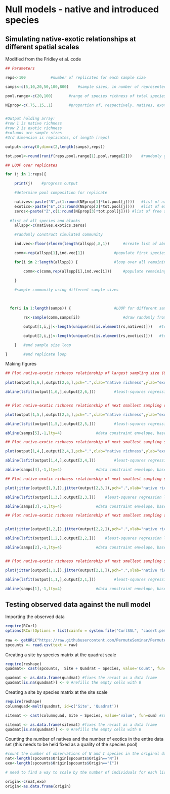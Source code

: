 Null models - native and introduced species
========================================================

Simulating native-exotic relationships at different spatial scales
--------------------------------------------------------------------
Modified from the Fridley et al. code

```r

## Parameters  												  

reps<-100			#number of replicates for each sample size

samps<-c(5,10,20,50,100,800)	#sample sizes, in number of represented individuals

pool.range<-c(20,100)		#range of species richness of total species pool (includes natives, exotics, and "bare spaces")

NEprop<-c(.75,.15,.1)		#proportion of, respectively, natives, exotics, and bare spaces in pool (totals to 1)


#Output holding array:
#row 1 is native richness
#row 2 is exotic richness
#columns are sample sizes
#3rd dimension is replicates, of length [reps]

output<-array(0,dim=c(2,length(samps),reps))

tot.pool<-round(runif(reps,pool.range[1],pool.range[2]))	#randomly generate [reps]-length vector of total pool sizes

## LOOP over replicates

for (j in 1:reps){

	print(j)	#progress output

	#determine pool composition for replicate

	natives<-paste("N",c(1:round(NEprop[1]*tot.pool[j])))	#list of native species
	exotics<-paste("E",c(1:round(NEprop[2]*tot.pool[j])))	#list of exotic species
	zeros<-paste("Z",c(1:round(NEprop[3]*tot.pool[j])))	#list of free spaces
  
  #list of all species and blanks
	allspp<-c(natives,exotics,zeros)				

	#randomly construct simulated community

	ind.vec<-floor(rlnorm(length(allspp),8,1))		#create list of abundances for each species, from lognormal abundance distribution

	comm<-rep(allspp[1],ind.vec[1])				#populate first species in pool with its associated abundance

	for(i in 2:length(allspp)) {				#loop over all remaining species

		comm<-c(comm,rep(allspp[i],ind.vec[i]))		#populate remaining species with associated abundances

	}

	#sample community using different sample sizes

	
  
  for(i in 1:length(samps)) {					#LOOP for different sample sizes

		rs<-sample(comm,samps[i])					#draw randomly from community pool of individuals with given sample size

		output[1,i,j]<-length(unique(rs[is.element(rs,natives)]))	#total richness of natives in the sample

		output[2,i,j]<-length(unique(rs[is.element(rs,exotics)]))	#total richness of exotics in the sample

	}	#end sample size loop		

}		#end replicate loop

```

Making figures
```r

## Plot native-exotic richness relationship of largest sampling size (800 indivs)
 
plot(output[1,6,],output[2,6,],pch=".",xlab="native richness",ylab="exotic richness",xlim=c(0,max(output[1:2,6,])),ylim=c(0,max(output[1:2,6,])))

abline(lsfit(output[1,6,],output[2,6,]))		#least-squares regression line


## Plot native-exotic richness relationship of next smallest sampling size (100 indivs)

plot(output[1,5,],output[2,5,],pch=".",xlab="native richness",ylab="exotic richness",xlim=c(0,samps[5]),ylim=c(0,samps[5]))

abline(lsfit(output[1,5,],output[2,5,]))		#least-squares regression line

abline(samps[5],-1,lty=4)				#data constraint envelope, based on sample size

## Plot native-exotic richness relationship of next smallest sampling size (50 indivs)

plot(output[1,4,],output[2,4,],pch=".",xlab="native richness",ylab="exotic richness",xlim=c(0,samps[4]),ylim=c(0,samps[4]))

abline(lsfit(output[1,4,],output[2,4,]))		#least-squares regression line

abline(samps[4],-1,lty=4)				#data constraint envelope, based on sample size

## Plot native-exotic richness relationship of next smallest sampling size (20 indivs)

plot(jitter(output[1,3,]),jitter(output[2,3,]),pch=".",xlab="native richness",ylab="exotic richness",xlim=c(0,samps[3]),ylim=c(0,samps[3]))

abline(lsfit(output[1,3,],output[2,3,]))  	#least-squares regression line

abline(samps[3],-1,lty=4)				#data constraint envelope, based on sample size

## Plot native-exotic richness relationship of next smallest sampling size (10 indivs)


plot(jitter(output[1,2,]),jitter(output[2,2,]),pch=".",xlab="native richness",ylab="exotic richness",xlim=c(0,samps[2]),ylim=c(0,samps[2]))

abline(lsfit(output[1,2,],output[2,2,]))  	#least-squares regression line

abline(samps[2],-1,lty=4)				#data constraint envelope, based on sample size


## Plot native-exotic richness relationship of next smallest sampling size (5 indivs)

plot(jitter(output[1,1,]),jitter(output[2,1,]),pch=".",xlab="native richness",ylab="exotic richness",xlim=c(0,samps[1]),ylim=c(0,samps[1]))

abline(lsfit(output[1,1,],output[2,1,]))		#least-squares regression line

abline(samps[1],-1,lty=4)				#data constraint envelope, based on sample size
```

Testing observed data against the null model
---------------------------------------------
Importing the observed data

```r
require(RCurl)
options(RCurlOptions = list(cainfo = system.file("CurlSSL", "cacert.pem", package = "RCurl")))
      
raw <- getURL("https://raw.githubusercontent.com/PermuteSeminar/PermuteSeminar-2014/master/Week-10/speciescounts.csv")
spcounts <- read.csv(text = raw) 
```



Creating a site by species matrix at the quadrat scale
```r
require(reshape)
quadmat<- cast(spcounts,  Site + Quadrat ~ Species, value='Count', fun=sum) #sums the number of individual plants per quadrat

quadmat <- as.data.frame(quadmat) #fixes the recast as a data frame
quadmat[is.na(quadmat)] <- 0 #refills the empty cells with 0
```


Creating a site by species matrix at the site scale
```r
require(reshape)
columnquad<-melt(quadmat, id=c('Site', 'Quadrat'))

sitemat <- cast(columnquad, Site ~ Species, value='value', fun=sum) #sums the number of individual plants per quadrat

sitemat <- as.data.frame(sitemat) #fixes the recast as a data frame
quadmat[is.na(quadmat)] <- 0 #refills the empty cells with 0
```


Counting the number of natives and the number of exotics in the entire data set (this needs to be held fixed as a quality of the species pool)

```r
#count the number of observations of N and I species in the original data set (this will duplicate some species, and undercounts species that had more than 1 indiv per quadrat for now)
nat<-length(spcounts$Origin[spcounts$Origin=="N"])
exo<-length(spcounts$Origin[spcounts$Origin=="I"])

# need to find a way to scale by the number of individuals for each listed individual

origin<-c(nat,exo)
origin<-as.data.frame(origin)
```


